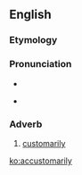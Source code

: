 ==English==

===Etymology===
{{suffix|accustomary|ly|lang=en}}

===Pronunciation===
* {{enPR|ah-KUHS-tohm-ehr-ih-lee}}
* {{a|Aus}} {{enPR|ahk-KUHS-tom-aah-ryh-lee}}

===Adverb===
{{en-adv}}

# {{context|obsolete|lang=en}} [[customarily]]

[[ko:accustomarily]]
